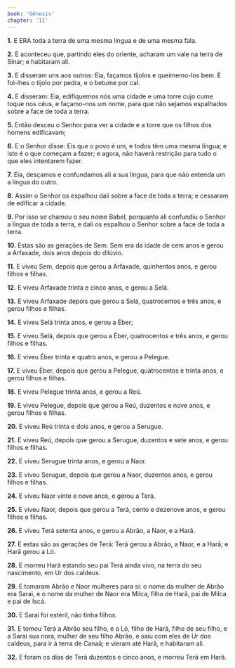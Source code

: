 ```yaml
---
book: 'Gênesis'
chapter: '11'
---
```


**1.** E ERA toda a terra de uma mesma língua e de uma mesma fala.

**2.** E aconteceu que, partindo eles do oriente, acharam um vale na terra de Sinar; e habitaram ali.

**3.** E disseram uns aos outros: Eia, façamos tijolos e queimemo-los bem. E foi-lhes o tijolo por pedra, e o betume por cal.

**4.** E disseram: Eia, edifiquemos nós uma cidade e uma torre cujo cume toque nos céus, e façamo-nos um nome, para que não sejamos espalhados sobre a face de toda a terra.

**5.** Então desceu o Senhor para ver a cidade e a torre que os filhos dos homens edificavam;

**6.** E o Senhor disse: Eis que o povo é um, e todos têm uma mesma língua; e isto é o que começam a fazer; e agora, não haverá restrição para tudo o que eles intentarem fazer.

**7.** Eia, desçamos e confundamos ali a sua língua, para que não entenda um a língua do outro.

**8.** Assim o Senhor os espalhou dali sobre a face de toda a terra; e cessaram de edificar a cidade.

**9.** Por isso se chamou o seu nome Babel, porquanto ali confundiu o Senhor a língua de toda a terra, e dali os espalhou o Senhor sobre a face de toda a terra.

**10.** Estas são as gerações de Sem: Sem era da idade de cem anos e gerou a Arfaxade, dois anos depois do dilúvio.

**11.** E viveu Sem, depois que gerou a Arfaxade, quinhentos anos, e gerou filhos e filhas.

**12.** E viveu Arfaxade trinta e cinco anos, e gerou a Selá.

**13.** E viveu Arfaxade depois que gerou a Selá, quatrocentos e três anos, e gerou filhos e filhas.

**14.** E viveu Selá trinta anos, e gerou a Éber;

**15.** E viveu Selá, depois que gerou a Éber, quatrocentos e três anos, e gerou filhos e filhas.

**16.** E viveu Éber trinta e quatro anos, e gerou a Pelegue.

**17.** E viveu Éber, depois que gerou a Pelegue, quatrocentos e trinta anos, e gerou filhos e filhas.

**18.** E viveu Pelegue trinta anos, e gerou a Reú.

**19.** E viveu Pelegue, depois que gerou a Reú, duzentos e nove anos, e gerou filhos e filhas.

**20.** E viveu Reú trinta e dois anos, e gerou a Serugue.

**21.** E viveu Reú, depois que gerou a Serugue, duzentos e sete anos, e gerou filhos e filhas.

**22.** E viveu Serugue trinta anos, e gerou a Naor.

**23.** E viveu Serugue, depois que gerou a Naor, duzentos anos, e gerou filhos e filhas.

**24.** E viveu Naor vinte e nove anos, e gerou a Terá.

**25.** E viveu Naor, depois que gerou a Terá, cento e dezenove anos, e gerou filhos e filhas.

**26.** E viveu Terá setenta anos, e gerou a Abrão, a Naor, e a Harã.

**27.** E estas são as gerações de Terá: Terá gerou a Abrão, a Naor, e a Harã; e Harã gerou a Ló.

**28.** E morreu Harã estando seu pai Terá ainda vivo, na terra do seu nascimento, em Ur dos caldeus.

**29.** E tomaram Abrão e Naor mulheres para si: o nome da mulher de Abrão era Sarai, e o nome da mulher de Naor era Milca, filha de Harã, pai de Milca e pai de Iscá.

**30.** E Sarai foi estéril, não tinha filhos.

**31.** E tomou Terá a Abrão seu filho, e a Ló, filho de Harã, filho de seu filho, e a Sarai sua nora, mulher de seu filho Abrão, e saiu com eles de Ur dos caldeus, para ir à terra de Canaã; e vieram até Harã, e habitaram ali.

**32.** E foram os dias de Terá duzentos e cinco anos, e morreu Terá em Harã.